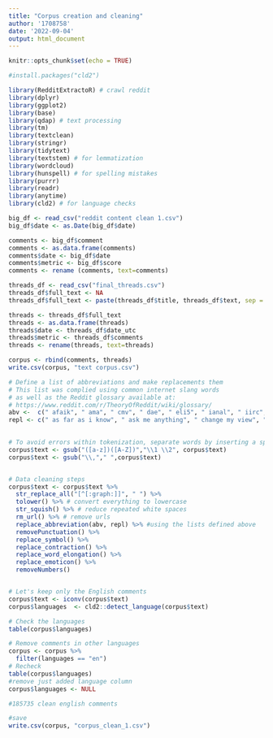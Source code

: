 ---
title: "Corpus creation and cleaning"
author: '1708758'
date: '2022-09-04'
output: html_document
---

```{r setup, include=FALSE}
knitr::opts_chunk$set(echo = TRUE)
```

```{r}
#install.packages("cld2")

library(RedditExtractoR) # crawl reddit
library(dplyr)
library(ggplot2)
library(base)
library(qdap) # text processing
library(tm)
library(textclean)
library(stringr)
library(tidytext)
library(textstem) # for lemmatization
library(wordcloud)
library(hunspell) # for spelling mistakes
library(purrr)
library(readr)
library(anytime)
library(cld2) # for language checks
```


```{r}
big_df <- read_csv("reddit content clean 1.csv")
big_df$date <- as.Date(big_df$date)

comments <- big_df$comment
comments <- as.data.frame(comments)
comments$date <- big_df$date
comments$metric <- big_df$score
comments <- rename (comments, text=comments)

threads_df <- read_csv("final_threads.csv")
threads_df$full_text <- NA
threads_df$full_text <- paste(threads_df$title, threads_df$text, sep = " ")

threads <- threads_df$full_text
threads <- as.data.frame(threads)
threads$date <- threads_df$date_utc
threads$metric <- threads_df$comments
threads <- rename(threads, text=threads)

corpus <- rbind(comments, threads)
write.csv(corpus, "text corpus.csv")
```

```{r}
# Define a list of abbreviations and make replacements them
# This list was complied using common internet slang words 
# as well as the Reddit glossary available at: 
# https://www.reddit.com/r/TheoryOfReddit/wiki/glossary/
abv <-  c(" afaik", " ama", " cmv", " dae", " eli5", " ianal", " iirc", " imo", " imho", " ftfy", " itt", " mrw", " mfw", " op", " psa", " tl;dr", " ysk", " fta", " mic", " rtfa", "wip", " sjw", " pls ", " morn ", " cus ", " hel ", " nd ", ".", ";", "!",  ",", ":", "?","/", "_")
repl <- c(" as far as i know", " ask me anything", " change my view", " does anybody else", " explain like i am five years old", " i am not a lawyer", "if i recall correctly", " in my opinion", " in my humble opinion", " fixed that for you", " in this thread", " my reaction when", " my face when", " original poster", " public service announcement", " too long, didn't read", " you should know", " from the article", " more in comments", " read the fucking article", " work in progress", " social justice worrior", " please", " morning", " because", " hello", " and", ". ", " ", " ", " ", " ", " ", " ", " ")

 
# To avoid errors within tokenization, separate words by inserting a space
corpus$text <- gsub("([a-z])([A-Z])","\\1 \\2", corpus$text)
corpus$text <- gsub("\\,"," ",corpus$text)


# Data cleaning steps
corpus$text <- corpus$text %>%
  str_replace_all("[^[:graph:]]", " ") %>%
  tolower() %>% # convert everything to lowercase
  str_squish() %>% # reduce repeated white spaces
  rm_url() %>% # remove urls
  replace_abbreviation(abv, repl) %>% #using the lists defined above
  removePunctuation() %>% 
  replace_symbol() %>%
  replace_contraction() %>%
  replace_word_elongation() %>%
  replace_emoticon() %>%
  removeNumbers() 


# Let's keep only the English comments
corpus$text <- iconv(corpus$text)
corpus$languages  <- cld2::detect_language(corpus$text)

# Check the languages
table(corpus$languages)

# Remove comments in other languages
corpus <- corpus %>%
  filter(languages == "en")
# Recheck
table(corpus$languages)
#remove just added language column
corpus$languages <- NULL

#185735 clean english comments

#save
write.csv(corpus, "corpus_clean_1.csv")

```

